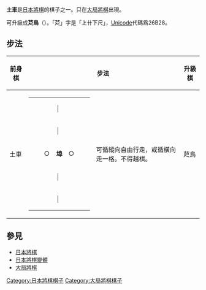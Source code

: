 {{japanese|japanese=土車|kana=どしゃ|romaji=Dosha}}

{{CJK-New-Char|26B28|ver=B}}
'''土車'''是[[日本將棋|日本將棋]]的棋子之一。只在[[大局將棋|大局將棋]]出現。

可升級成'''𦬨鳥'''（{{lang|ja|しゃくちょう}}）。「𦬨」字是「上卄下尺」，[[Unicode|Unicode]]代碼爲26B28。

== 步法 ==


{| border="1" cellspacing="0" cellpadding="3"
|----- bgcolor="#dddddd"
! 前身棋
! colspan="2" | 步法
! 升級棋
! colspan="2" | 步法
|-----
| 土車 ||
{| border="1" cellspacing="0" cellpadding="3"
|-----
| 　 || 　 || │ || 　 || 　
|-----
|   ||   || │ ||   ||  
|-----
|   || ○ || '''埠''' || ○ ||  
|-----
|   ||   || │ ||   ||  
|-----
|   ||   || │ ||   ||  
|}
| 可循縱向自由行走，或循橫向走一格。不得越棋。 || 𦬨鳥 ||
{| border="1" cellspacing="0" cellpadding="3"
|-----
| 　 || 　 || │ || 　 || 　
|-----
|   ||   || │ ||   ||  
|-----
| ○ || ○ || '''𦬨''' || ○ || ○
|-----
|   || ○ || │ || ○ ||  
|-----
| ○ ||   || │ ||   || ○
|}
| 可循縱向自由行走，或循橫向、後斜向走兩格。不得越棋。
|}

== 參見 ==
*[[日本將棋|日本將棋]]
*[[日本將棋變體|日本將棋變體]]
*[[大局將棋|大局將棋]]

[[Category:日本將棋棋子|Category:日本將棋棋子]]
[[Category:大局將棋棋子|Category:大局將棋棋子]]